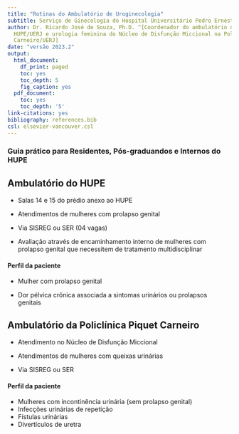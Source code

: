 ```yaml
---
title: "Rotinas do Ambulatório de Uroginecologia"
subtitle: Serviço de Ginecologia do Hospital Universitário Pedro Ernesto - UERJ
author: Dr. Ricardo José de Souza, Ph.D. ^[Coordenador do ambulatório de uroginecologia no
  HUPE/UERJ e urologia feminina do Núcleo de Disfunção Miccional na Policlínica Piquet
  Carneiro/UERJ]
date: "versão 2023.2"
output:
  html_document:
    df_print: paged
    toc: yes
    toc_depth: 5
    fig_caption: yes
  pdf_document:
    toc: yes
    toc_depth: '5'
link-citations: yes
bibliography: references.bib
csl: elsevier-vancouver.csl
---
```


</div>

### **Guia prático para Residentes, Pós-graduandos e Internos do HUPE**

</div>

## **Ambulatório do HUPE**

-   Salas 14 e 15 do prédio anexo ao HUPE

-   Atendimentos de mulheres com prolapso genital

-   Via SISREG ou SER (04 vagas)

-   Avaliação através de encaminhamento interno de mulheres com prolapso genital que necessitem de tratamento multidisciplinar

#### **Perfil da paciente**

-   Mulher com prolapso genital

-   Dor pélvica crônica associada a sintomas urinários ou prolapsos genitais

## **Ambulatório da Policlínica Piquet Carneiro**

-   Atendimento no Núcleo de Disfunção Miccional

-   Atendimentos de mulheres com queixas urinárias

-   Via SISREG ou SER

#### **Perfil da paciente**

-   Mulheres com incontinência urinária (sem prolapso genital)
-   Infecções urinárias de repetição
-   Fístulas urinárias
-   Divertículos de uretra
